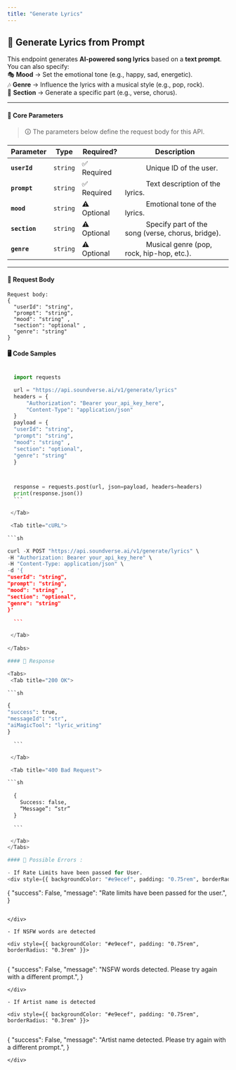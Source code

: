 ```yaml
---
title: "Generate Lyrics"
---
```



## 🎼 Generate Lyrics from Prompt

This endpoint generates **AI-powered song lyrics** based on a **text prompt**.  
You can also specify:  
🎭 **Mood** → Set the emotional tone (e.g., happy, sad, energetic).  
🎶 **Genre** → Influence the lyrics with a musical style (e.g., pop, rock).  
📖 **Section** → Generate a specific part (e.g., verse, chorus).

---

#### 🔹 **Core Parameters**

> 🛈 The parameters below define the request body for this API.

| Parameter     | Type     | Required?   | Description                                                           |
| ------------- | -------- | ----------- | --------------------------------------------------------------------- |
| **`userId`**  | `string` | ✅ Required | &#x2003;&emsp;&emsp;Unique ID of the user.                            |
| **`prompt`**  | `string` | ✅ Required | &#x2003;&emsp;&emsp;Text description of the lyrics.                   |
| **`mood`**    | `string` | ⚠️ Optional | &#x2003;&emsp;&emsp;Emotional tone of the lyrics.                     |
| **`section`** | `string` | ⚠️ Optional | &#x2003;&emsp;&emsp;Specify part of the song (verse, chorus, bridge). |
| **`genre`**   | `string` | ⚠️ Optional | &#x2003;&emsp;&emsp;Musical genre (pop, rock, hip-hop, etc.).         |

---

#### 📩 **Request Body**

<div style={{ backgroundColor: "#e9ecef", padding: "0.75rem", borderRadius: "0.3rem" }}>
  
```
Request body: 
{
  "userId": "string",
  "prompt": "string",
  "mood": "string" ,
  "section": "optional" ,
  "genre": "string"
}
```
</div>

#### 🖥️ Code Samples

<Tabs>
  <Tab title="Python">
  
  ```python

    import requests

    url = "https://api.soundverse.ai/v1/generate/lyrics"
    headers = {
        "Authorization": "Bearer your_api_key_here",
        "Content-Type": "application/json"
    }
    payload = {
    "userId": "string",
    "prompt": "string",
    "mood": "string" ,
    "section": "optional",
    "genre": "string"
    }



    response = requests.post(url, json=payload, headers=headers)
    print(response.json())
    ```

   </Tab>

   <Tab title="cURL">
  
  ```sh

curl -X POST "https://api.soundverse.ai/v1/generate/lyrics" \
 -H "Authorization: Bearer your_api_key_here" \
 -H "Content-Type: application/json" \
 -d '{
"userId": "string",
"prompt": "string",
"mood": "string" ,
"section": "optional",
"genre": "string"
}'

    ```

   </Tab>
   
</Tabs>

#### 📌 Response

<Tabs>
   <Tab title="200 OK">
  
  ```sh

{
"success": true,
"messageId": "str",
"aiMagicTool": "lyric_writing"
}

    ```

   </Tab>

   <Tab title="400 Bad Request">
  
  ```sh
      
    {
      Success: false,
      “Message”: “str”
    }

    ```

   </Tab>
</Tabs>

#### 🚫 Possible Errors :

- If Rate Limits have been passed for User.
  <div style={{ backgroundColor: "#e9ecef", padding: "0.75rem", borderRadius: "0.3rem" }}>

```
{
"success": False,
"message": "Rate limits have been passed for the user.",
}
```

</div>

- If NSFW words are detected

<div style={{ backgroundColor: "#e9ecef", padding: "0.75rem", borderRadius: "0.3rem" }}>
  
```
{
"success": False,
"message": "NSFW words detected. Please try again with a different prompt.",
}
```
</div>

- If Artist name is detected

<div style={{ backgroundColor: "#e9ecef", padding: "0.75rem", borderRadius: "0.3rem" }}>
  
```
{
"success": False,
"message": "Artist name detected. Please try again with a different prompt.",
}
```
</div>
